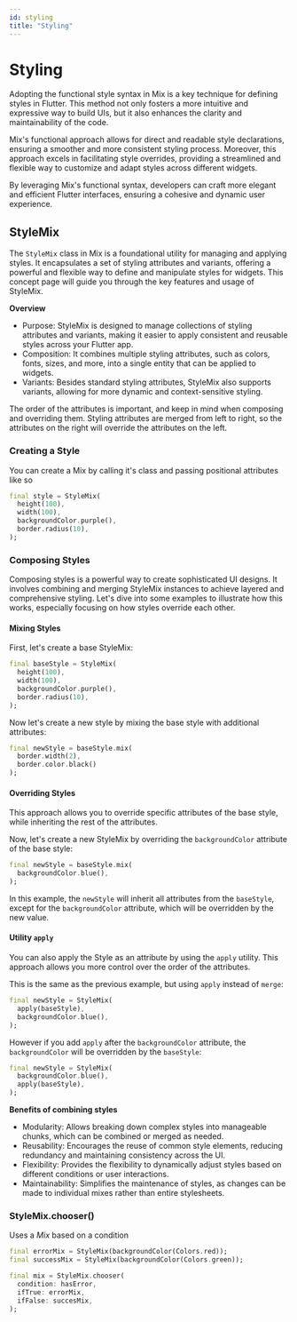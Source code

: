```yaml
---
id: styling
title: "Styling"
---
```



# Styling

Adopting the functional style syntax in Mix is a key technique for defining styles in Flutter. This method not only fosters a more intuitive and expressive way to build UIs, but it also enhances the clarity and maintainability of the code.

Mix's functional approach allows for direct and readable style declarations, ensuring a smoother and more consistent styling process. Moreover, this approach excels in facilitating style overrides, providing a streamlined and flexible way to customize and adapt styles across different widgets.

By leveraging Mix's functional syntax, developers can craft more elegant and efficient Flutter interfaces, ensuring a cohesive and dynamic user experience.

## StyleMix

The `StyleMix` class in Mix is a foundational utility for managing and applying styles. It encapsulates a set of styling attributes and variants, offering a powerful and flexible way to define and manipulate styles for widgets. This concept page will guide you through the key features and usage of StyleMix.

**Overview**

- Purpose: StyleMix is designed to manage collections of styling attributes and variants, making it easier to apply consistent and reusable styles across your Flutter app.
- Composition: It combines multiple styling attributes, such as colors, fonts, sizes, and more, into a single entity that can be applied to widgets.
- Variants: Besides standard styling attributes, StyleMix also supports variants, allowing for more dynamic and context-sensitive styling.

<Callout emoji="⚠️">
  The order of the attributes is important, and keep in mind when composing and
  overriding them. Styling attributes are merged from left to right, so the
  attributes on the right will override the attributes on the left.
</Callout>

### Creating a Style

You can create a Mix by calling it's class and passing positional attributes like so

```dart
final style = StyleMix(
  height(100),
  width(100),
  backgroundColor.purple(),
  border.radius(10),
);
```

### Composing Styles

Composing styles is a powerful way to create sophisticated UI designs. It involves combining and merging StyleMix instances to achieve layered and comprehensive styling. Let's dive into some examples to illustrate how this works, especially focusing on how styles override each other.

#### Mixing Styles

First, let's create a base StyleMix:

```dart
final baseStyle = StyleMix(
  height(100),
  width(100),
  backgroundColor.purple(),
  border.radius(10),
);
```

Now let's create a new style by mixing the base style with additional attributes:

```dart
final newStyle = baseStyle.mix(
  border.width(2),
  border.color.black()
);
```

#### Overriding Styles

This approach allows you to override specific attributes of the base style, while inheriting the rest of the attributes.

Now, let's create a new StyleMix by overriding the `backgroundColor` attribute of the base style:

```dart
final newStyle = baseStyle.mix(
  backgroundColor.blue(),
);
```

In this example, the `newStyle` will inherit all attributes from the `baseStyle`, except for the `backgroundColor` attribute, which will be overridden by the new value.

#### Utility `apply`

You can also apply the Style as an attribute by using the `apply` utility. This approach allows you more control over the order of the attributes.

This is the same as the previous example, but using `apply` instead of `merge`:

```dart
final newStyle = StyleMix(
  apply(baseStyle),
  backgroundColor.blue(),
);
```

However if you add `apply` after the `backgroundColor` attribute, the `backgroundColor` will be overridden by the `baseStyle`:

```dart
final newStyle = StyleMix(
  backgroundColor.blue(),
  apply(baseStyle),
);
```

**Benefits of combining styles**

- Modularity: Allows breaking down complex styles into manageable chunks, which can be combined or merged as needed.
- Reusability: Encourages the reuse of common style elements, reducing redundancy and maintaining consistency across the UI.
- Flexibility: Provides the flexibility to dynamically adjust styles based on different conditions or user interactions.
- Maintainability: Simplifies the maintenance of styles, as changes can be made to individual mixes rather than entire stylesheets.

### StyleMix.chooser()

Uses a _Mix_ based on a condition

```dart
final errorMix = StyleMix(backgroundColor(Colors.red));
final successMix = StyleMix(backgroundColor(Colors.green));

final mix = StyleMix.chooser(
  condition: hasError,
  ifTrue: errorMix,
  ifFalse: succesMix,
);
```
